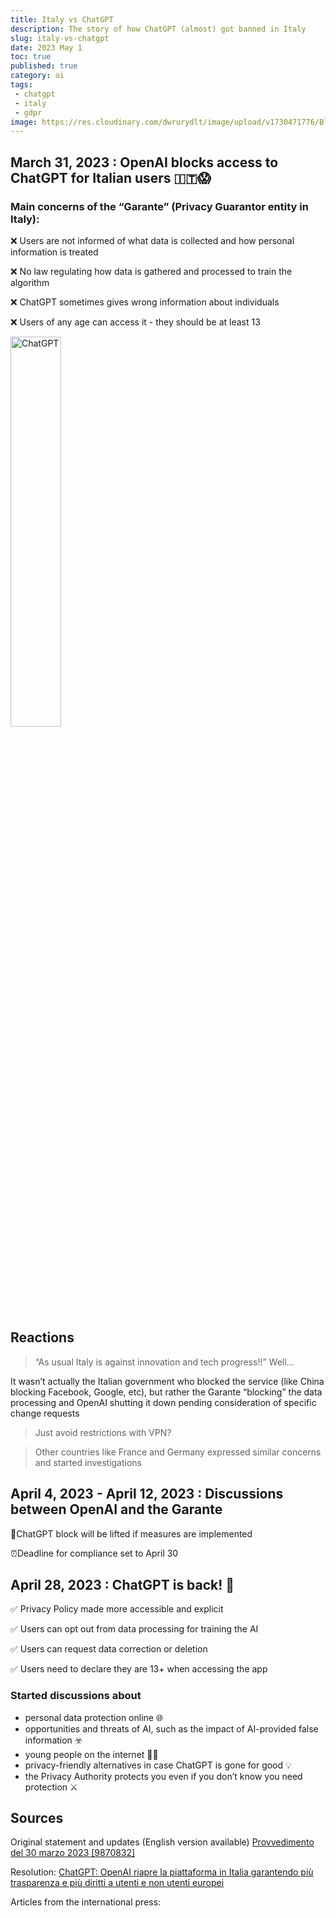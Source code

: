 ```yaml
---
title: Italy vs ChatGPT
description: The story of how ChatGPT (almost) got banned in Italy
slug: italy-vs-chatgpt
date: 2023 May 1
toc: true
published: true
category: ai
tags:
 - chatgpt
 - italy
 - gdpr
image: https://res.cloudinary.com/dwrurydlt/image/upload/v1730471776/Blog/chatgpt-2-1_dqoojz.jpg
---
```


## March 31, 2023 : **OpenAI blocks access to ChatGPT** for Italian users 🇮🇹😱

### Main concerns of the “**Garante”** (Privacy Guarantor entity in Italy):

❌ Users are not informed of what data is collected and how personal information is treated

❌ No law regulating how data is gathered and processed to train the algorithm

❌ ChatGPT sometimes gives wrong information about individuals

❌ Users of any age can access it - they should be at least 13

<img
  src='https://res.cloudinary.com/dwrurydlt/image/upload/v1715630535/Blog/Chatgpt_in5l2x.jpg'
  alt='ChatGPT'
  width='40%'
/>

## Reactions

> “As usual Italy is against innovation and tech progress!!” Well…

It wasn’t actually the Italian government who blocked the service (like China blocking Facebook, Google, etc), but rather the Garante “blocking” the data processing and OpenAI shutting it down pending consideration of specific change requests

> Just avoid restrictions with VPN?

> Other countries like France and Germany expressed similar concerns and started investigations

## April 4, 2023 - April 12, 2023 : Discussions between OpenAI and the Garante

🚀ChatGPT block will be lifted if measures are implemented

⏰Deadline for compliance set to April 30

## April 28, 2023 : ChatGPT is back! 🥳

✅ Privacy Policy made more accessible and explicit

✅ Users can opt out from data processing for training the AI

✅ Users can request data correction or deletion

✅ Users need to declare they are 13+ when accessing the app

### Started discussions about

- personal data protection online 🌐
- opportunities and threats of AI, such as the impact of AI-provided false information ☣️
- young people on the internet 🧒🏻
- privacy-friendly alternatives in case ChatGPT is gone for good 💡
- the Privacy Authority protects you even if you don’t know you need protection ⚔️

## Sources

Original statement and updates (English version available) [Provvedimento del 30 marzo 2023 [9870832]](https://www.garanteprivacy.it/garante/doc.jsp?ID=9870832)

Resolution: [ChatGPT: OpenAI riapre la piattaforma in Italia garantendo più trasparenza e più diritti a utenti e non utenti europei](https://www.garanteprivacy.it/web/guest/home/docweb/-/docweb-display/docweb/9881490)

Articles from the international press:
